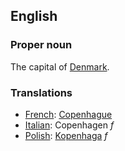==English==

===Proper noun===

The capital of [[Denmark]].

===Translations===
*[[French]]: [[Copenhague]]
*[[Italian]]: Copenhagen ''f''
*[[Polish]]: [[Kopenhaga]] ''f''